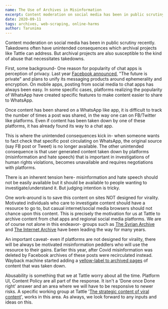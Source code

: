 ```yaml
---
name: The Use of Archives in Misinformation
excerpt: Content moderation on social media has been in public scrutiny recently. Takedowns often have unintended consequences which archival projects like Tattle can address. But archival projects are also susceptible to the kind of abuse that necessitates takedowns.
date: 2020-09-11
tags: archives, web-scraping, online-harms
author: Tarunima
---
```


Content moderation on social media has been in public scrutiny recently. Takedowns often have unintended consequences which archival projects like Tattle can address. But archival projects are also susceptible to the kind of abuse that necessitates takedowns. 

First, some background- One reason for popularity of chat apps is perception of privacy. Last year [Facebook announced](https://t.co/1dAsQFk0LD?amp=1), "The future is private" and plans to unify its messaging products around ephemerality and encryption. On mobile apps, posting from social media to chat apps has always been easy. In some specific cases, platforms realizing the popularity of WhatsApp have created specific features to make content easier to share to WhatsApp.

Once content has been shared on a WhatsApp like app, it is difficult to track the number of times a post was shared, in the way one can on FB/Twitter like platforms. Even if content has been taken down by one of these platforms, it has already found its way to a chat app.

This is where the unintended consequences kick in- when someone wants to fact check that specific post circulating on WhatsApp, the original source (say FB post or Tweet) is no longer available. The other unintended consequence is that user generated content taken down by platforms (misinformation and hate speech) that is important in investigations of human rights violations, becomes unavailable and requires negotiations with platforms.

There is an inherent tension here- misinformation and hate speech should not be easily available but it should be available to people wanting to investigate/understand it. But judging intention is tricky. 

One work-around is to save this content on sites NOT designed for virality. Motivated individuals who care to investigate content should have a resource to go to, but casual internet/social media browsers should not chance upon this content. This is precisely the motivation for us at Tattle to archive content from chat apps and regional social media platforms. We are of course not alone in this endeavor- groups such as [The Syrian Archive](https://syrianarchive.org/) and [The Internet Archive](https://archive.org/) have been leading the way for many years.

An important caveat- even if platforms are not designed for virality, there will be always be motivated misinformation peddlers who will use the resource to their gains. Earlier this year, after Covid misinformation was deleted by Facebook archives of these posts were recirculated instead. Wayback machine started adding a [yellow-label to archived pages](https://t.co/FK4NvebKYZ?amp=1) of content that was taken down.

Abusability is something that we at Tattle worry about all the time. Platform UI, Content Policy are all part of the response. It isn't a 'Done once Done right' answer and an area where we will have to be responsive to newer risks. A specific working group at Tattle '[The strategic content of viral content](https://github.com/tattle-made/docs/tree/master/working_groups/strategic_presentation)', works in this area. As always, we look forward to any inputs and ideas on this.
